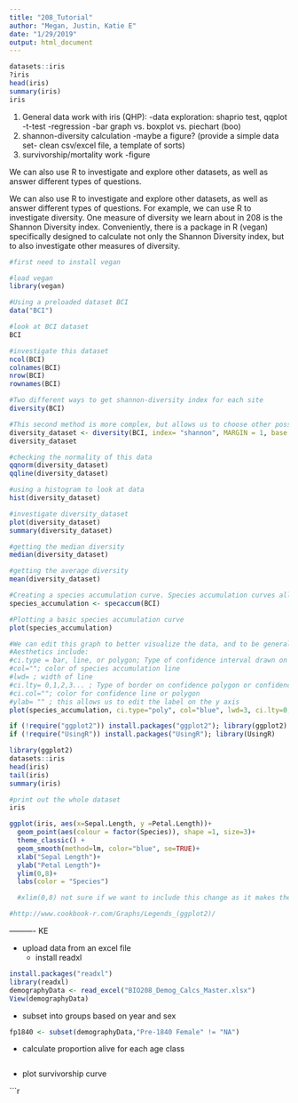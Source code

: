 ```yaml
---
title: "208_Tutorial"
author: "Megan, Justin, Katie E"
date: "1/29/2019"
output: html_document
---
```



```r
datasets::iris
?iris
head(iris)
summary(iris)
iris
```


1. General data work with iris (QHP):
  -data exploration: shaprio test, qqplot 
  -t-test
  -regression
  -bar graph vs. boxplot vs. piechart (boo)
2. shannon-diversity calculation
  -maybe a figure? (provide a simple data set- clean csv/excel file, a template of sorts)
3. survivorship/mortality work
  -figure




We can also use R to investigate and explore other datasets, as well as answer different types of questions.


We can also use R to investigate and explore other datasets, as well as answer different types of questions. For example, we can use R to investigate diversity. One measure of diversity we learn about in 208 is the Shannon Diversity index. Conveniently, there is a package in R (vegan) specifically designed to calculate not only the Shannon Diversity index, but to also investigate other measures of diversity.



```r

#first need to install vegan

#load vegan 
library(vegan)

#Using a preloaded dataset BCI
data("BCI")

#look at BCI dataset
BCI

#investigate this dataset
ncol(BCI)
colnames(BCI)
nrow(BCI)
rownames(BCI)

#Two different ways to get shannon-diversity index for each site
diversity(BCI)

#This second method is more complex, but allows us to choose other possible indices to use instead of Shannon. Here we are going to assign our calculation to a new dataset labelled diversity_dataset
diversity_dataset <- diversity(BCI, index= "shannon", MARGIN = 1, base = exp(1))
diversity_dataset

#checking the normality of this data
qqnorm(diversity_dataset)
qqline(diversity_dataset)

#using a histogram to look at data
hist(diversity_dataset)

#investigate diversity_dataset
plot(diversity_dataset)
summary(diversity_dataset)

#getting the median diversity
median(diversity_dataset)

#getting the average diversity
mean(diversity_dataset)

#Creating a species accumulation curve. Species accumulation curves allow us to visualize how many species are present for a certain number of sites. Among other functions, it allows us to determine if species count is increasing with sampling effort (number of sites).
species_accumulation <- specaccum(BCI)

#Plotting a basic species accumulation curve
plot(species_accumulation) 

#We can edit this graph to better visualize the data, and to be generally more visually appealing 
#Aesthetics include:
#ci.type = bar, line, or polygon; Type of confidence interval drawn on the figure. 
#col=""; color of species accumulation line
#lwd= ; width of line
#ci.lty= 0,1,2,3... ; Type of border on confidence polygon or confidence lines
#ci.col=""; color for confidence line or polygon
#ylab= "" ; this allows us to edit the label on the y axis
plot(species_accumulation, ci.type="poly", col="blue", lwd=3, ci.lty=0, ci.col="orange", ylab ="Species Accumulation") 
```

```r
if (!require("ggplot2")) install.packages("ggplot2"); library(ggplot2)
if (!require("UsingR")) install.packages("UsingR"); library(UsingR)
```

```r
library(ggplot2)
datasets::iris
head(iris)
tail(iris)
summary(iris)

#print out the whole dataset
iris

ggplot(iris, aes(x=Sepal.Length, y =Petal.Length))+
  geom_point(aes(colour = factor(Species)), shape =1, size=3)+
  theme_classic() +
  geom_smooth(method=lm, color="blue", se=TRUE)+
  xlab("Sepal Length")+
  ylab("Petal Length")+
  ylim(0,8)+
  labs(color = "Species")

  #xlim(0,8) not sure if we want to include this change as it makes the graph a little goofy looking

#http://www.cookbook-r.com/Graphs/Legends_(ggplot2)/
```





  
---------- KE

- upload data from an excel file 
  - install readxl
  
```r
install.packages("readxl")
library(readxl)
demographyData <- read_excel("BIO208_Demog_Calcs_Master.xlsx")
View(demographyData)

```




- subset into groups based on year and sex

```r
fp1840 <- subset(demographyData,"Pre-1840 Female" != "NA")

```


- calculate proportion alive for each age class

```r

```


- plot survivorship curve

```r

